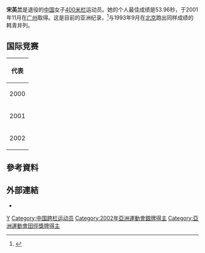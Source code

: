 {{Infobox sportsperson
| name                      = 宋英蘭
| image                     = 
| image_size                = 
| alt                       = 
| caption                   = 
| headercolor               = 
| textcolor                 = 
| real_name                 = 
| native_name               = 
| native_name_lang          = 
| romanizedname             = 
| english_name              = 
| birth_name                = 
| nickname                  = 
| nationality               = 
| national_team             = 
| ethnicity                 = 
| hometown                  = {{CHN-1949}}湖南省邵陽地區
| citizenship               = 
| birth_date                = {{Birth date and age|year=1975|month=9|day=14}}
| birth_place               = 
| death_date                = 
| death_place               = 
| resting_place             = 
| resting_place_coordinates = 
| monuments                 = 
| residence                 = 
| education                 = 
| alma_mater                = 
| occupation                = 
| years_active              = 1995 -
| employer                  = 
| agent                     = 
| height                    = {{height|m=1.72}}
| weight                    = {{weight|kg=59}}
| spouse                    = 
| life_partner              = 
| other_interests           = 
| website                   = 
| module                    = 
| country                   = 
| sport                     = 田徑
| position                  = 
| shoots                    = 
| catches                   = 
| disability                = 
| disability_class          = 
| weight_class              = 
| weight_class_type         = 
| rank                      = 
| event                     = 短跑
| event_type                = 
| universityteam            = 
| collegeteam               = 
| league                    = 
| league_type               = 
| club                      = 
| team                      = 
| turnedpro                 = 
| turnedpro_type            = 
| partner                   = 
| former_partner            = 
| coach                     = 
| retired                   = 
| coaching                  = 
| module2                   = 
| worlds                    = 
{{ubl
|'''2001年夏季世界大學運動會'''：4×400公尺接力第七名
}}
| regionals                 = 
{{ubl
|'''2000年亞洲田徑錦標賽'''：400公尺跨欄第一名
|'''2002年亞洲田徑錦標賽'''：400公尺跨欄第二名
|'''2001年東亞運動會'''：400公尺跨欄第二名
|'''2002年亞洲運動會'''：400公尺跨欄第二名
}}
| nationals                 = 
{{ubl
|'''1998年中國全國田徑錦標賽女子組'''：400公尺跨欄第一名
|'''1999年中國全國田徑冠軍賽女子組'''：400公尺第四名
|'''1999年中國全國田徑冠軍賽女子組'''：400公尺跨欄第一名
|'''2000年中國全國田徑冠軍賽女子組'''：400公尺跨欄第一名
|'''2001年中國全國運動會女子組'''：400公尺跨欄第一名
|'''2004年中國全國田徑大獎賽天津站女子組'''：400公尺跨欄第七名
}}
| olympics                  = 
| paralympics               = 
| commonwealth              = 
| highestranking            = 
| pb                        = 
{{ubl
|'''100公尺'''：12.30秒（W：0.0） （1995年）
|'''200公尺'''：24.75秒 （2001年）
|'''400公尺'''：52.98秒 （1999年）
|'''100公尺跨欄'''：14.50秒（W：+0.6） （1995年）
|'''400公尺跨欄（76.2公分）'''：53.96秒 （2001年）
}}
| medaltemplates            = 
{{MedalCountry|{{CHN-1949}}}}
{{MedalSport|女子田徑}}
{{MedalCompetition|亞洲田徑錦標賽}}
{{MedalGold|2000年印尼雅加達|400公尺跨欄}}
{{MedalSilver|2002年斯里蘭卡可倫坡|400公尺跨欄}}
{{MedalCompetition|東亞運動會}}
{{MedalSilver|2001年日本大阪府|400公尺跨欄}}
{{MedalCompetition|亞洲運動會}}
{{MedalSilver|2002年韓國釜山廣域市|400公尺跨欄}}
| show-medals               = 
| medaltemplates-title      = 
| module3                   = 
| updated                   = 2017年5月28日
}}
'''宋英兰'''{{BD|1975年|9月14日||catIdx=S}}是退役的[[中国|中国]]女子[[400米栏|400米栏]]运动员。她的个人最佳成绩是53.96秒，于2001年11月在[[广州|广州]]取得。这是目前的亚洲纪录，<ref>{{Cite web |url=http://www2.iaaf.org/Results/Records/W/Area_ASI_S_O.html |title=Asian athletics records, women |access-date=2015-03-10 |archive-date=2011-06-04 |archive-url=https://web.archive.org/web/20110604180013/http://www2.iaaf.org/Results/Records/W/Area_ASI_S_O.html |dead-url=yes }}</ref>与1993年9月在[[北京|北京]]跑出同样成绩的韩青并列。

== 国际竞赛 ==
{| {{AchievementTable|Event=yes}}
|-
!colspan="6"|代表 {{CHN}}
|-
|2000
|[[2000年亚洲田径锦标赛|亚洲锦标赛]] 
|[[印度尼西亚|印度尼西亚]][[雅加达|雅加达]]
|bgcolor="gold" | 第1名
|400米栏
|[[2000年亚洲田径锦标赛—女子400米栏|57.73]]
|-
|rowspan=3|2001
|[[2001年东亚运动会田径比赛|东亚运动会]]
|[[日本|日本]][[大阪市|大阪]]
|bgcolor="silver" | 第2名
|400米栏
|56.94
|-
|rowspan=2|[[2001年夏季世界大学运动会田径比赛|大学运动会]]
|rowspan=2|中国北京
|第10名 (半决赛)	
|400米栏
|[[2001年夏季世界大学运动会田径比赛–女子400米栏|57.50]]
|-
|第7名
|4x400米接力
|[[2001年夏季世界大学运动会田径比赛—女子1600米接力|3:39.89]]
|-
|rowspan=2|2002
|[[2002年亚洲田径锦标赛|亚洲锦标赛]] 
|[[斯里兰卡|斯里兰卡]][[科伦坡|科伦坡]]
|bgcolor="silver" | 第2名
|400米栏
|[[2002年亚洲田径锦标赛—女子400米栏|56.49]]
|-
|[[2002年亚运会田径比赛|亚运会]] 
|[[韩国|韩国]][[釜山|釜山]]
|bgcolor="silver" | 第2名
|400 m  hurdles
|[[2002年亚运会田径比赛—女子400米栏|56.43]]
|}

== 參考資料 ==
{{Reflist}}

== 外部連結 ==
*{{IAAF name|137604}}

{{authority control}}

{{DEFAULTSORT:S}}
[[Category:宋姓|Y]]
[[Category:中国跨栏运动员|Category:中国跨栏运动员]]
[[Category:2002年亞洲運動會銀牌得主|Category:2002年亞洲運動會銀牌得主]]
[[Category:亞洲運動會田徑獎牌得主|Category:亞洲運動會田徑獎牌得主]]
